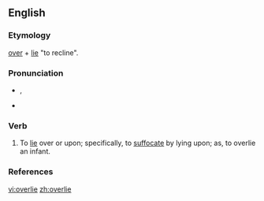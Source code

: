 ==English==

===Etymology===
[[over]] + [[lie#Etymology 1|lie]] "to recline".

===Pronunciation===
* {{IPA|/ˌoʊvɚˈlaɪ/}}, {{SAMPA|/%oUv@`"laI/}}
* {{hyphenation|over|lie}}
*: {{rhymes|aɪ}}

===Verb===
{{en-verb|overlies|overlying|overlay|overlain}}

# To [[lie]] over or upon; specifically, to [[suffocate]] by lying upon; as, to overlie an infant.

===References===
{{R:Century 1911}}
{{R:Webster 1913}}

[[vi:overlie]]
[[zh:overlie]]